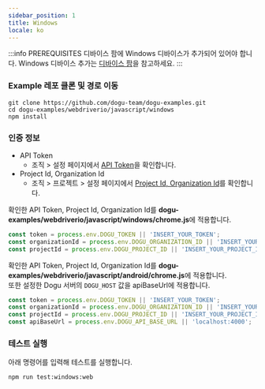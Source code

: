 ```yaml
---
sidebar_position: 1
title: Windows
locale: ko
---
```



:::info PREREQUISITES
디바이스 팜에 Windows 디바이스가 추가되어 있어야 합니다. Windows 디바이스 추가는 [디바이스 팜](/get-started/tutorials/device-farm#디바이스-추가하기)을 참고하세요.
:::

### Example 레포 클론 및 경로 이동

```
git clone https://github.com/dogu-team/dogu-examples.git
cd dogu-examples/webdriverio/javascript/windows
npm install
```

<Tabs groupId="target" defaultValue="chrome">
<TabItem value="chrome" label="Chrome">

### 인증 정보
* API Token
  * 조직 > 설정 페이지에서 [API Token](/management/organization/settings#api-token)을 확인합니다.
* Project Id, Organization Id
  * 조직 > 프로젝트 > 설정 페이지에서 [Project Id, Organization Id](/management/project/settings#project-id)를 확인합니다.

<Tabs groupId="service" defaultValue="cloud">
<TabItem value="cloud" label="Cloud" default>

확인한 API Token, Project Id, Organization Id를 **dogu-examples/webdriverio/javascript/windows/chrome.js**에 적용합니다.

```javascript
const token = process.env.DOGU_TOKEN || 'INSERT_YOUR_TOKEN';
const organizationId = process.env.DOGU_ORGANIZATION_ID || 'INSERT_YOUR_ORGANIZATION_ID';
const projectId = process.env.DOGU_PROJECT_ID || 'INSERT_YOUR_PROJECT_ID';
```

</TabItem>
    
<TabItem value="self-hosted" label="Self-Hosted">

확인한 API Token, Project Id, Organization Id를 **dogu-examples/webdriverio/javascript/android/chrome.js**에 적용합니다.  
또한 설정한 Dogu 서버의 `DOGU_HOST` 값을 apiBaseUrl에 적용합니다.

```javascript
const token = process.env.DOGU_TOKEN || 'INSERT_YOUR_TOKEN';
const organizationId = process.env.DOGU_ORGANIZATION_ID || 'INSERT_YOUR_ORGANIZATION_ID';
const projectId = process.env.DOGU_PROJECT_ID || 'INSERT_YOUR_PROJECT_ID';
const apiBaseUrl = process.env.DOGU_API_BASE_URL || 'localhost:4000';
```

</TabItem>
</Tabs>

### 테스트 실행

아래 명령어를 입력해 테스트를 실행합니다.
```
npm run test:windows:web
```

</TabItem>
</Tabs>
